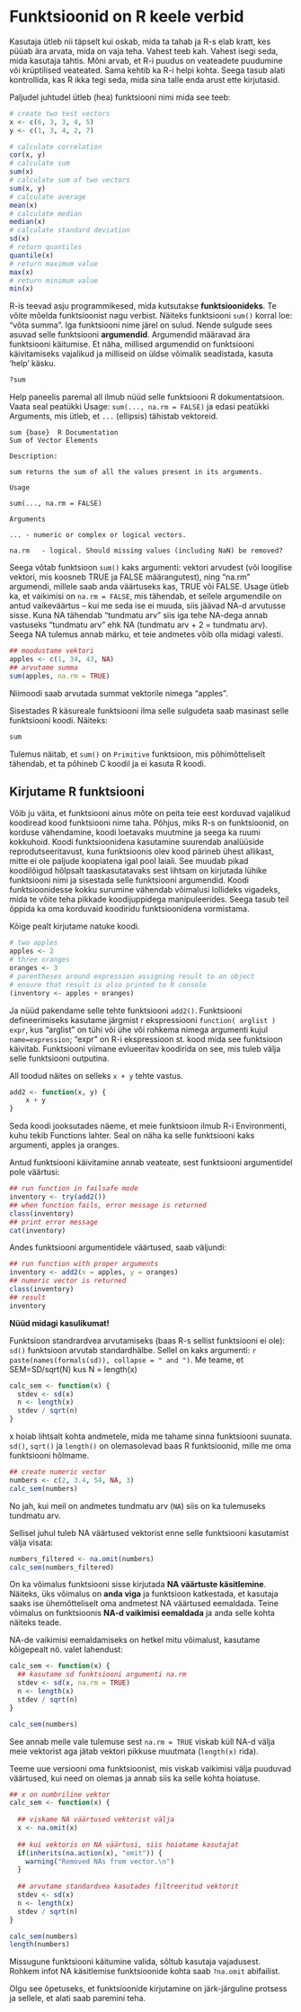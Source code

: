
# Funktsioonid on R keele verbid {#funs}

Kasutaja ütleb nii täpselt kui oskab, mida ta tahab ja R-s elab kratt, kes püüab ära arvata, mida on vaja teha. 
Vahest teeb kah. 
Vahest isegi seda, mida kasutaja tahtis. 
Mõni arvab, et R-i puudus on veateadete puudumine või krüptilised veateated. 
Sama kehtib ka R-i helpi kohta. 
Seega tasub alati kontrollida, kas R ikka tegi seda, mida sina talle enda arust ette kirjutasid.

Paljudel juhtudel ütleb (hea) funktsiooni nimi mida see teeb:
```r
# create two test vectors
x <- c(6, 3, 3, 4, 5)
y <- c(1, 3, 4, 2, 7)
```

```r
# calculate correlation
cor(x, y)
# calculate sum
sum(x)
# calculate sum of two vectors
sum(x, y)
# calculate average
mean(x)
# calculate median
median(x)
# calculate standard deviation
sd(x)
# return quantiles
quantile(x)
# return maximum value
max(x)
# return minimum value
min(x)
```

R-is teevad asju programmikesed, mida kutsutakse **funktsioonideks**. 
Te võite mõelda funktsioonist nagu verbist. 
Näiteks funktsiooni `sum()` korral loe: "võta summa". 
Iga funktsiooni nime järel on sulud. 
Nende sulgude sees asuvad selle funktsiooni **argumendid**. 
Argumendid määravad ära funktsiooni käitumise.
Et näha, millised argumendid on funktsiooni käivitamiseks vajalikud ja milliseid on üldse võimalik seadistada, kasuta 'help' käsku.


```r
?sum
```

Help paneelis paremal all ilmub nüüd selle funktsiooni R dokumentatsioon. 
Vaata seal peatükki Usage: `sum(..., na.rm = FALSE)` ja edasi peatükki Arguments, mis ütleb, et `...` (ellipsis) tähistab vektoreid. 


    sum {base}	R Documentation 
    Sum of Vector Elements

    Description:

    sum returns the sum of all the values present in its arguments.

    Usage

    sum(..., na.rm = FALSE)

    Arguments

    ...	- numeric or complex or logical vectors.

    na.rm	- logical. Should missing values (including NaN) be removed?


Seega võtab funktsioon `sum()` kaks argumenti: vektori arvudest (või loogilise vektori, mis koosneb TRUE ja FALSE määrangutest), ning "na.rm" argumendi, millele saab anda väärtuseks kas, TRUE või FALSE. 
Usage ütleb ka, et vaikimisi on `na.rm = FALSE`, mis tähendab, et sellele argumendile on antud vaikeväärtus -- kui me seda ise ei muuda, siis jäävad NA-d arvutusse sisse. 
Kuna NA tähendab "tundmatu arv" siis iga tehe NA-dega annab vastuseks "tundmatu arv" ehk NA (tundmatu arv + 2 = tundmatu arv). 
Seega NA tulemus annab märku, et teie andmetes võib olla midagi valesti.

```r
## moodustame vektori
apples <- c(1, 34, 43, NA)
## arvutame summa
sum(apples, na.rm = TRUE)
```
Niimoodi saab arvutada summat vektorile nimega "apples".

Sisestades R käsureale funktsiooni ilma selle sulgudeta saab masinast selle funktsiooni koodi. Näiteks:
```r
sum
```
Tulemus näitab, et `sum()` on `Primitive` funktsioon, mis põhimõtteliselt tähendab, et ta põhineb C koodil ja ei kasuta R koodi.

## Kirjutame R funktsiooni

Võib ju väita, et funktsiooni ainus mõte on peita teie eest korduvad vajalikud koodiread kood funktsiooni nime taha. 
Põhjus, miks R-s on funktsioonid, on korduse vähendamine, koodi loetavaks muutmine ja seega ka ruumi kokkuhoid. 
Koodi funktsioonidena kasutamine suurendab analüüside reprodutseeritavust, kuna funktsioonis olev kood pärineb ühest allikast, mitte ei ole paljude koopiatena igal pool laiali.
See muudab pikad koodilõigud hõlpsalt taaskasutatavaks sest lihtsam on kirjutada lühike funktsiooni nimi ja sisestada selle funktsiooni argumendid. 
Koodi funktsioonidesse kokku surumine vähendab võimalusi lollideks vigadeks, mida te võite teha pikkade koodijuppidega manipuleerides. 
Seega tasub teil õppida ka oma korduvaid koodiridu funktsioonidena vormistama.

Kõige pealt kirjutame natuke koodi.
```r
# two apples
apples <- 2
# three oranges
oranges <- 3 
# parentheses around expression assigning result to an object 
# ensure that result is also printed to R console
(inventory <- apples + oranges)
```
 
Ja nüüd pakendame selle tehte funktsiooni `add2()`. 
Funktsiooni defineerimiseks kasutame järgmist r ekspressiooni `function( arglist ) expr`, kus "arglist" on tühi või ühe või rohkema nimega argumenti kujul `name=expression`; "expr" on R-i ekspressioon st. kood mida see funktsioon käivitab. 
Funktsiooni viimane evlueeritav koodirida on see, mis tuleb välja selle funktsiooni outputina.

All toodud näites on selleks `x + y` tehte vastus.
```r
add2 <- function(x, y) {
    x + y
}
```
Seda koodi jooksutades näeme, et meie funktsioon ilmub R-i Environmenti, kuhu tekib Functions lahter. 
Seal on näha ka selle funktsiooni kaks argumenti, apples ja oranges.

Antud funktsiooni käivitamine annab veateate, sest funktsiooni argumentidel pole väärtusi:
```r
## run function in failsafe mode
inventory <- try(add2())
## when function fails, error message is returned
class(inventory)
## print error message
cat(inventory)
```

Andes funktsiooni argumentidele väärtused, saab väljundi:
```r
## run function with proper arguments
inventory <- add2(x = apples, y = oranges)
## numeric vector is returned
class(inventory)
## result
inventory
```



**Nüüd midagi kasulikumat!**

Funktsioon standrardvea arvutamiseks (baas R-s sellist funktsiooni ei ole):
`sd()` funktsioon arvutab standardhälbe. 
Sellel on kaks argumenti: `r paste(names(formals(sd)), collapse = " and ")`.
Me teame, et SEM=SD/sqrt(N)
kus N = length(x)
```r
calc_sem <- function(x) {
  stdev <- sd(x)
  n <- length(x)
  stdev / sqrt(n)
}
```

x hoiab lihtsalt kohta andmetele, mida me tahame sinna funktsiooni suunata.
`sd()`, `sqrt()` ja `length()` on olemasolevad baas R funktsioonid, mille me oma funktsiooni hõlmame.

```r
## create numeric vector
numbers <- c(2, 3.4, 54, NA, 3)
calc_sem(numbers)
```
No jah, kui meil on andmetes tundmatu arv (`NA`) siis on ka tulemuseks tundmatu arv.

Sellisel juhul tuleb NA väärtused vektorist enne selle funktsiooni kasutamist välja visata:
```r
numbers_filtered <- na.omit(numbers)
calc_sem(numbers_filtered)
```

On ka võimalus funktsiooni sisse kirjutada **NA väärtuste käsitlemine**. Näiteks, üks võimalus on **anda viga** ja funktsioon katkestada, et kasutaja saaks ise ühemõtteliselt oma andmetest NA väärtused eemaldada. 
Teine võimalus on funktsioonis **NA-d vaikimisi eemaldada** ja anda selle kohta näiteks teade.

NA-de vaikimisi eemaldamiseks on hetkel mitu võimalust, kasutame kõigepealt nö. valet lahendust:
```r
calc_sem <- function(x) {
  ## kasutame sd funktsiooni argumenti na.rm
  stdev <- sd(x, na.rm = TRUE)
  n <- length(x)
  stdev / sqrt(n)
}

calc_sem(numbers)
```
See annab meile vale tulemuse sest `na.rm = TRUE` viskab küll NA-d välja meie vektorist aga jätab vektori pikkuse muutmata (`length(x)` rida).

Teeme uue versiooni oma funktsioonist, mis viskab vaikimisi välja puuduvad väärtused, kui need on olemas ja annab siis ka selle kohta hoiatuse.
```r
## x on numbriline vektor
calc_sem <- function(x) {
  
  ## viskame NA väärtused vektorist välja
  x <- na.omit(x)
  
  ## kui vektoris on NA väärtusi, siis hoiatame kasutajat
  if(inherits(na.action(x), "omit")) {
    warning("Removed NAs from vector.\n")
  }
  
  ## arvutame standardvea kasutades filtreeritud vektorit
  stdev <- sd(x)
  n <- length(x)
  stdev / sqrt(n)
}

calc_sem(numbers)
length(numbers)
```

Missugune funktsiooni käitumine valida, sõltub kasutaja vajadusest.
Rohkem infot NA käsitlemise funktsioonide kohta saab `?na.omit` abifailist.

Olgu see õpetuseks, et funktsioonide kirjutamine on järk-järguline protsess ja sellele, et alati saab paremini teha.
